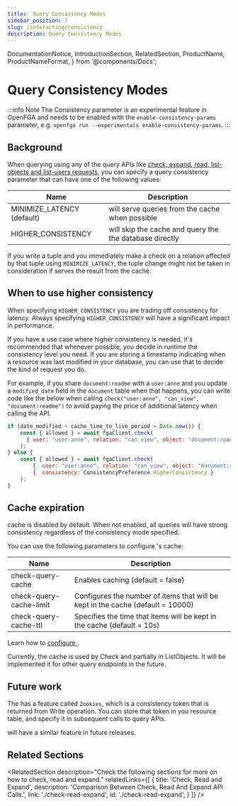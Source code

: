 ```yaml
---
title:  Query Consistency Modes
sidebar_position: 7
slug: /interacting/consistency
description: Query Consistency Modes
---
```


  DocumentationNotice,
  IntroductionSection,
  RelatedSection,
  ProductName,
  ProductNameFormat,
} from '@components/Docs';

# Query Consistency Modes

<DocumentationNotice />

:::info Note
The Consistency parameter is an experimental feature in OpenFGA and needs to be enabled with the `enable-consistency-params` parameter, e.g. `openfga run --experimentals enable-consistency-params`.
:::

## Background

When querying <ProductName format={ProductNameFormat.ShortForm}/> using any of the query APIs like [check, expand, read, list-objects and list-users requests](./relationship-queries.mdx), you can specify a query consistency parameter that can have one of the following values:

| Name                        | Description                                                                                                   |  
|-----------------------------|---------------------------------------------------------------------------------------------------------------|
| MINIMIZE_LATENCY (default)  | <ProductName format={ProductNameFormat.ShortForm}/> will serve queries from the cache when possible           | 
| HIGHER_CONSISTENCY          | <ProductName format={ProductNameFormat.ShortForm}/> will skip the cache and query the the database directly   |

If you write a tuple and you immediately make a check on a relation affected by that tuple using `MINIMIZE_LATENCY`, the tuple change might not be taken in consideration if <ProductName format={ProductNameFormat.ShortForm}/> serves the result from the cache.

## When to use higher consistency

When specifying `HIGHER_CONSISTENCY` you are trading off consistency for latency. Always specifying `HIGHER_CONSISTENCY` will have a significant impact in performance.

If you have a use case where higher consistency is needed, it's recommended that whenever possible, you decide in runtime the consistency level you need. If you are storing a timestamp indicating when a resource was last modified in your database, you can use that to decide the kind of request you do.

For example, if you share `document:readme` with a `user:anne` and you update a `modified_date` field in the `document` table when that happens, you can write code like the below when calling `check("user:anne", "can_view", "document:readme")` to avoid paying the price of additional latency when calling the API.

```javascript
if (date_modified + cache_time_to_live_period > Date.now()) {
    const { allowed } = await fgaClient.check(
      { user: "user:anne", relation: "can_view", object: "document:roadmap"}
    );
} else {
    const { allowed } = await fgaClient.check(
        {  user: "user:anne", relation: "can_view", object: "document:roadmap"},
        {  consistency: ConsistencyPreference.HigherConsistency }
    );
}
```

## Cache expiration

<ProductName format={ProductNameFormat.ShortForm}/> cache is disabled by default. When not enabled, all queries will have strong consistency regardless of the consistency mode specified.

You can use the following parameters to configure <ProductName format={ProductNameFormat.ShortForm}/>'s cache:

| Name                    | Description                                                                     |
|-------------------------|---------------------------------------------------------------------------------|
| check-query-cache       | Enables caching (default = false)                                               | 
| check-query-cache-limit | Configures the number of items that will be kept in the cache (default = 10000) | 
| check-query-cache-ttl   | Specifies the time that items will be kept in the cache (default = 10s)         |	

Learn how to [configure <ProductName format={ProductNameFormat.ShortForm}/>](../getting-started/setup-openfga/configure-openfga.mdx).

Currently, the cache is used by Check and partially in ListObjects. It will be implemented it for other query endpoints in the future.

## Future work

The <IntroductionSection linkName="Zanzibar paper" section="what-is-zanzibar"/> has a feature called `Zookies`, which is a consistency token that is returned from Write operation. You can store that token in you resource table, and specify it in subsequent calls to query APIs. 

<ProductName format={ProductNameFormat.ShortForm}/> will have a similar feature in future releases.

## Related Sections

<RelatedSection
  description="Check the following sections for more on how to check, read and expand."
  relatedLinks={[
    {
      title: 'Check, Read and Expand',
      description: 'Comparison Between Check, Read And Expand API Calls.',
      link: './check-read-expand',
      id: './check-read-expand',
    }
  ]}
/>
